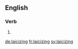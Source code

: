==English==

===Verb===
{{head|en}}

# {{present participle of|laicize}}

[[de:laicizing]]
[[fr:laicizing]]
[[sv:laicizing]]